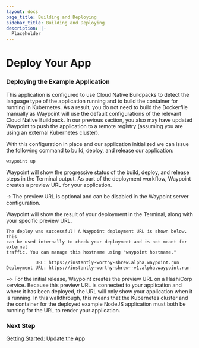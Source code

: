 ```yaml
---
layout: docs
page_title: Building and Deploying
sidebar_title: Building and Deploying
description: |-
  Placeholder
---
```


# Deploy Your App

### Deploying the Example Application

This application is configured to use Cloud Native Buildpacks to detect the language type of the application running and to
build the container for running in Kubernetes. As a result, you do not need to build the Dockerfile manually as Waypoint will use
the default configurations of the relevant Cloud Native Buildpack. In our previous section, you also may have updated Waypoint to push the application
to a remote registry (assuming you are using an external Kubernetes cluster).

With this configuration in place and our application initialized we can issue the following command to build, deploy, and release our application:

```shell-session
waypoint up
```

Waypoint will show the progressive status of the build, deploy, and release steps in the Terminal output. As part of the deployment workflow, Waypoint creates a preview URL for your application.

-> The preview URL is optional and can be disabled in the Waypoint server configuration.

Waypoint will show the result of your deployment in the Terminal, along with your specific preview URL.

```shell
The deploy was successful! A Waypoint deployment URL is shown below. This
can be used internally to check your deployment and is not meant for external
traffic. You can manage this hostname using "waypoint hostname."

           URL: https://instantly-worthy-shrew.alpha.waypoint.run
Deployment URL: https://instantly-worthy-shrew--v1.alpha.waypoint.run
```

~> For the initial release, Waypoint creates the preview URL on a HashiCorp service. Because this preview URL is connected to your
application and where it has been deployed, the URL will only show your application when it is running. In this walkthrough,
this means that the Kubernetes cluster and the container for the deployed example NodeJS application must both be running for the URL
to render your application.

### Next Step

[Getting Started: Update the App](/docs/getting-started/k8s-example-app/update-app)
